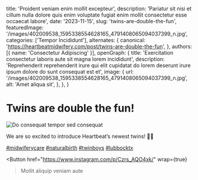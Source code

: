   title: 'Proident veniam enim mollit excepteur',
  description: 'Pariatur sit nisi et cillum nulla dolore quis enim voluptate fugiat enim mollit consectetur esse occaecat labore',
  date: '2023-11-15',
  slug: 'twins-are-double-the-fun',
  featuredImage: '/images/402009538_1595338554628165_4791408065094037399_n.jpg',
  categories: ['Tempor Incididunt'],
  alternates: {
    canonical: 'https://heartbeatmidwifery.com/post/twins-are-double-the-fun',
  },
  authors: [{ name: 'Consectetur Adipiscing' }],
  openGraph: {
    title: 'Exercitation consectetur laboris aute sit magna lorem incididunt',
    description: 'Reprehenderit reprehenderit irure qui elit cupidatat do lorem deserunt irure ipsum dolore do sunt consequat est et',
    image: {
      url: '/images/402009538_1595338554628165_4791408065094037399_n.jpg',
      alt: 'Amet aliqua sit',
    },
  },
}


# Twins are double the fun!

<Image
  src="/images/402009538_1595338554628165_4791408065094037399_n.jpg"
  size="large"
  wrap={true}
  alt="Do consequat tempor sed consequat"
/>

We are so excited to introduce Heartbeat’s newest twins! 💙💙

[#midwiferycare](https://www.instagram.com/explore/tags/midwiferycare/) [#naturalbirth](https://www.instagram.com/explore/tags/naturalbirth/) [#twinboys](https://www.instagram.com/explore/tags/twinboys/) [#lubbocktx](https://www.instagram.com/explore/tags/lubbocktx/)

<Button
  href="https://www.instagram.com/p/Czrs_AQO4xk/"
  wrap={true}
>Mollit aliquip veniam aute</Button>
